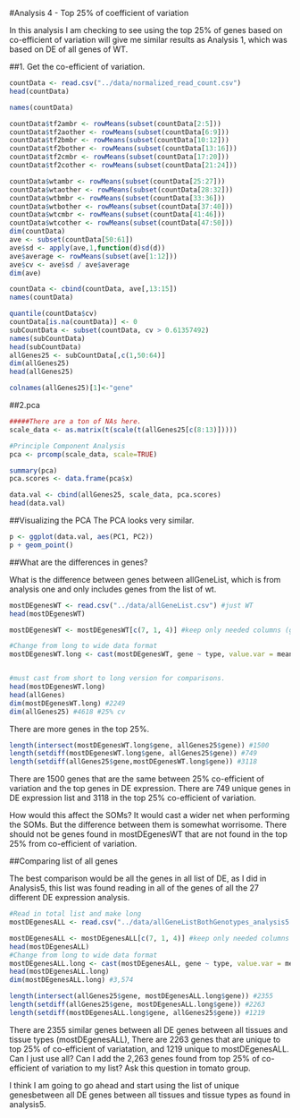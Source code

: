 #Analysis 4 - Top 25% of coefficient of variation

In this analysis I am checking to see using the top 25% of genes based on co-efficient of variation will give me similar results as Analysis 1, which was based on DE of all genes of WT. 

##1. Get the co-efficient of variation. 
```r
countData <- read.csv("../data/normalized_read_count.csv")
head(countData)

names(countData)

countData$tf2ambr <- rowMeans(subset(countData[2:5]))
countData$tf2aother <- rowMeans(subset(countData[6:9]))
countData$tf2bmbr <- rowMeans(subset(countData[10:12]))
countData$tf2bother <- rowMeans(subset(countData[13:16]))
countData$tf2cmbr <- rowMeans(subset(countData[17:20]))
countData$tf2cother <- rowMeans(subset(countData[21:24]))

countData$wtambr <- rowMeans(subset(countData[25:27]))
countData$wtaother <- rowMeans(subset(countData[28:32]))
countData$wtbmbr <- rowMeans(subset(countData[33:36]))
countData$wtbother <- rowMeans(subset(countData[37:40]))
countData$wtcmbr <- rowMeans(subset(countData[41:46]))
countData$wtcother <- rowMeans(subset(countData[47:50]))
dim(countData)
ave <- subset(countData[50:61])
ave$sd <- apply(ave,1,function(d)sd(d))
ave$average <- rowMeans(subset(ave[1:12]))
ave$cv <- ave$sd / ave$average
dim(ave)

countData <- cbind(countData, ave[,13:15])
names(countData)
```

```r
quantile(countData$cv)
countData[is.na(countData)] <- 0
subCountData <- subset(countData, cv > 0.61357492)
names(subCountData)
head(subCountData)
allGenes25 <- subCountData[,c(1,50:64)]
dim(allGenes25)
head(allGenes25)

colnames(allGenes25)[1]<-"gene"
```

##2.pca

```r

#####There are a ton of NAs here. 
scale_data <- as.matrix(t(scale(t(allGenes25[c(8:13)])))) 

#Principle Component Analysis
pca <- prcomp(scale_data, scale=TRUE) 

summary(pca) 
pca.scores <- data.frame(pca$x)

data.val <- cbind(allGenes25, scale_data, pca.scores) 
head(data.val)
```

##Visualizing the PCA
The PCA looks very similar. 

```r
p <- ggplot(data.val, aes(PC1, PC2))
p + geom_point()
```

##What are the differences in genes?

What is the difference between genes between allGeneList, which is from analysis one and only includes genes from the list of wt. 

```r
mostDEgenesWT <- read.csv("../data/allGeneList.csv") #just WT
head(mostDEgenesWT)

mostDEgenesWT <- mostDEgenesWT[c(7, 1, 4)] #keep only needed columns (gene, type, mean)

#Change from long to wide data format
mostDEgenesWT.long <- cast(mostDEgenesWT, gene ~ type, value.var = mean, fun.aggregate = "mean") 


#must cast from short to long version for comparisons. 
head(mostDEgenesWT.long)
head(allGenes)
dim(mostDEgenesWT.long) #2249
dim(allGenes25) #4618 #25% cv

```

There are more genes in the top 25%.
```r
length(intersect(mostDEgenesWT.long$gene, allGenes25$gene)) #1500
length(setdiff(mostDEgenesWT.long$gene, allGenes25$gene)) #749
length(setdiff(allGenes25$gene,mostDEgenesWT.long$gene)) #3118
```

There are 1500 genes that are the same between 25% co-efficient of variation and the top genes in DE expression. There are 749 unique genes in DE expression list and 3118 in the top 25% co-efficient of variation.  

How would this affect the SOMs?  It would cast a wider net when performing the SOMs.  But the difference between them is somewhat worrisome.  There should not be genes found in mostDEgenesWT that are not found in the top 25% from co-efficient of variation. 

##Comparing list of all genes

The best comparison would be all the genes in all list of DE, as I did in Analysis5, this list was found reading in all of the genes of all the 27 different DE expression analysis. 

```r
#Read in total list and make long
mostDEgenesALL <- read.csv("../data/allGeneListBothGenotypes_analysis5.csv")

mostDEgenesALL <- mostDEgenesALL[c(7, 1, 4)] #keep only needed columns (gene, type, mean)
head(mostDEgenesALL)
#Change from long to wide data format
mostDEgenesALL.long <- cast(mostDEgenesALL, gene ~ type, value.var = mean, fun.aggregate = "mean") 
head(mostDEgenesALL.long)
dim(mostDEgenesALL.long) #3,574
```

```r
length(intersect(allGenes25$gene, mostDEgenesALL.long$gene)) #2355
length(setdiff(allGenes25$gene, mostDEgenesALL.long$gene)) #2263
length(setdiff(mostDEgenesALL.long$gene, allGenes25$gene)) #1219
```

There are 2355 similar genes between all DE genes between all tissues and tissue types (mostDEgenesALL),  There are 2263 genes that are unique to top 25% of co-efficient of variatation, and 1219 unique to mostDEgenesALL.  Can I just use all?  Can I add the 2,263 genes found from top 25% of co-efficient of variation to my list? Ask this question in tomato group. 

I think I am going to go ahead and start using the list of unique genesbetween all DE genes between all tissues and tissue types as found in analysis5. 

 

